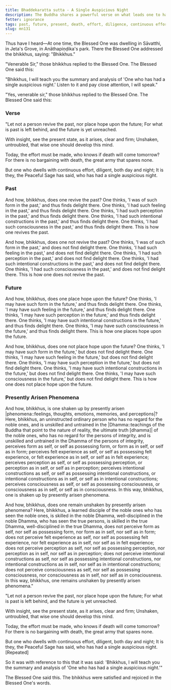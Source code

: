 ```yaml
---
title: Bhaddekaratta sutta - A Single Auspicious Night
description: The Buddha shares a powerful verse on what leads one to have had a single auspicious night.
fetter: ignorance
tags: past, future, present, death, effort, diligence, continuous effort, day, night, unshaken, untroubled, mn, mn101-152, mn131
slug: mn131
---
```


Thus have I heard—At one time, the Blessed One was dwelling in Sāvatthi, in Jeta's Grove, in Anāthapiṇḍika's park. There the Blessed One addressed the bhikkhus, saying: "Bhikkhus."

"Venerable Sir," those bhikkhus replied to the Blessed One. The Blessed One said this:

"Bhikkhus, I will teach you the summary and analysis of 'One who has had a single auspicious night.' Listen to it and pay close attention, I will speak."

"Yes, venerable sir," those bhikkhus replied to the Blessed One. The Blessed One said this:

### Verse

"Let not a person revive the past,
nor place hope upon the future;
For what is past is left behind,
and the future is yet unreached.

With insight, see the present state,
as it arises, clear and firm;
Unshaken, untroubled,
that wise one should develop this mind.

Today, the effort must be made,
who knows if death will come tomorrow?
For there is no bargaining with death,
the great army that spares none.

But one who dwells with continuous effort,
diligent, both day and night;
It is they, the Peaceful Sage has said,
who has had a single auspicious night.

### Past

And how, bhikkhus, does one revive the past? One thinks, 'I was of such form in the past,' and thus finds delight there. One thinks, 'I had such feeling in the past,' and thus finds delight there. One thinks, 'I had such perception in the past,' and thus finds delight there. One thinks, 'I had such intentional constructions in the past,' and thus finds delight there. One thinks, 'I had such consciousness in the past,' and thus finds delight there. This is how one revives the past.

And how, bhikkhus, does one not revive the past? One thinks, 'I was of such form in the past,' and does not find delight there. One thinks, 'I had such feeling in the past,' and does not find delight there. One thinks, 'I had such perception in the past,' and does not find delight there. One thinks, 'I had such intentional constructions in the past,' and does not find delight there. One thinks, 'I had such consciousness in the past,' and does not find delight there. This is how one does not revive the past.

### Future

And how, bhikkhus, does one place hope upon the future? One thinks, 'I may have such form in the future,' and thus finds delight there. One thinks, 'I may have such feeling in the future,' and thus finds delight there. One thinks, 'I may have such perception in the future,' and thus finds delight there. One thinks, 'I may have such intentional constructions in the future,' and thus finds delight there. One thinks, 'I may have such consciousness in the future,' and thus finds delight there. This is how one places hope upon the future.

And how, bhikkhus, does one not place hope upon the future? One thinks, 'I may have such form in the future,' but does not find delight there. One thinks, 'I may have such feeling in the future,' but does not find delight there. One thinks, 'I may have such perception in the future,' but does not find delight there. One thinks, 'I may have such intentional constructions in the future,' but does not find delight there. One thinks, 'I may have such consciousness in the future,' but does not find delight there. This is how one does not place hope upon the future.

### Presently Arisen Phenomena

And how, bhikkhus, is one shaken up by presently arisen |phenomena::feelings, thoughts, emotions, memories, and perceptions|? Here, bhikkhus, an uninstructed ordinary person who has no regard for the noble ones, and is unskilled and untrained in the |Dhamma::teachings of the Buddha that point to the nature of reality, the ultimate truth [dhamma]| of the noble ones, who has no regard for the persons of integrity, and is unskilled and untrained in the Dhamma of the persons of integrity, perceives form as self, or self as possessing form, or form as in self, or self as in form; perceives felt experience as self, or self as possessing felt experience, or felt experience as in self, or self as in felt experience; perceives perception as self, or self as possessing perception, or perception as in self, or self as in perception; perceives intentional constructions as self, or self as possessing intentional constructions, or intentional constructions as in self, or self as in intentional constructions; perceives consciousness as self, or self as possessing consciousness, or consciousness as in self, or self as in consciousness. In this way, bhikkhus, one is shaken up by presently arisen phenomena.

And how, bhikkhus, does one remain unshaken by presently arisen phenomena? Here, bhikkhus, a learned disciple of the noble ones who has seen the noble ones, is skilled in the noble Dhamma, well-disciplined in the noble Dhamma, who has seen the true persons, is skilled in the true Dhamma, well-disciplined in the true Dhamma, does not perceive form as self, nor self as possessing form, nor form as in self, nor self as in form; does not perceive felt experience as self, nor self as possessing felt experience, nor felt experience as in self, nor self as in felt experience; does not perceive perception as self, nor self as possessing perception, nor perception as in self, nor self as in perception; does not perceive intentional constructions as self, nor self as possessing intentional constructions, nor intentional constructions as in self, nor self as in intentional constructions; does not perceive consciousness as self, nor self as possessing consciousness, nor consciousness as in self, nor self as in consciousness. In this way, bhikkhus, one remains unshaken by presently arisen phenomena."

"Let not a person revive the past,
nor place hope upon the future;
For what is past is left behind,
and the future is yet unreached.

With insight, see the present state,
as it arises, clear and firm;
Unshaken, untroubled,
that wise one should develop this mind.

Today, the effort must be made,
who knows if death will come tomorrow?
For there is no bargaining with death,
the great army that spares none.

But one who dwells with continuous effort,
diligent, both day and night;
It is they, the Peaceful Sage has said,
who has had a single auspicious night. [Repeated]

So it was with reference to this that it was said: 'Bhikkhus, I will teach you the summary and analysis of 'One who has had a single auspicious night.'"

The Blessed One said this. The bhikkhus were satisfied and rejoiced in the Blessed One's words.